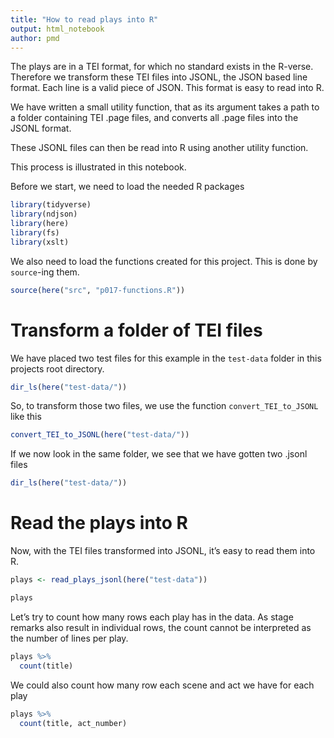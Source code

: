 ```yaml
---
title: "How to read plays into R"
output: html_notebook
author: pmd
---
```


The plays are in a TEI format, for which no standard exists in the R-verse. Therefore we transform these TEI files into JSONL, the JSON based line format. Each line is a valid piece of JSON. This format is easy to read into R.

We have written a small utility function, that as its argument takes a path to a folder containing TEI .page files, and converts all .page files into the JSONL format.

These JSONL files can then be read into R using another utility function.

This process is illustrated in this notebook.

Before we start, we need to load the needed R packages

```r
library(tidyverse)
library(ndjson)
library(here)
library(fs)
library(xslt)
```

We also need to load the functions created for this project. This is done by `source`-ing them.

```r
source(here("src", "p017-functions.R"))
```

# Transform a folder of TEI files

We have placed two test files for this example in the `test-data` folder in this projects root directory.

```r
dir_ls(here("test-data/"))
```

So, to transform those two files, we use the function `convert_TEI_to_JSONL` like this

```r
convert_TEI_to_JSONL(here("test-data/"))
```

If we now look in the same folder, we see that we have gotten two .jsonl files

```r
dir_ls(here("test-data/"))
```

# Read the plays into R

Now, with the TEI files transformed into JSONL, it's easy to read them into R. 

```r
plays <- read_plays_jsonl(here("test-data"))
```

```r
plays
```
Let's try to count how many rows each play has in the data. As stage remarks also result in individual rows, the count cannot be interpreted as the number of lines per play.

```r
plays %>% 
  count(title)
```

We could also count how many row each scene and act we have for each play

```r
plays %>% 
  count(title, act_number)
```

